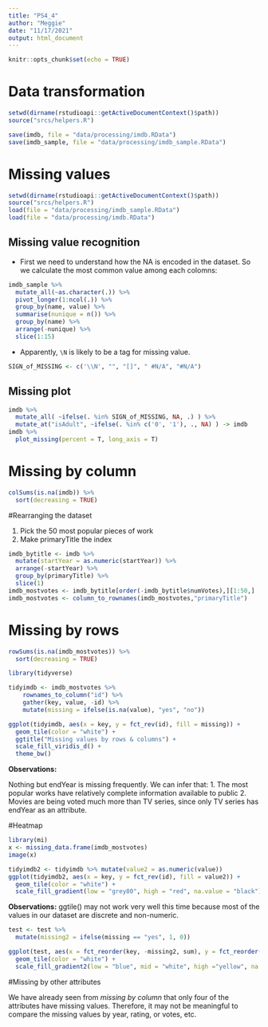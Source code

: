 ```yaml
---
title: "PS4_4"
author: "Meggie"
date: "11/17/2021"
output: html_document
---
```


```r
knitr::opts_chunk$set(echo = TRUE)
```

# Data transformation

```r
setwd(dirname(rstudioapi::getActiveDocumentContext()$path))
source("srcs/helpers.R")
```

```r
save(imdb, file = "data/processing/imdb.RData")
save(imdb_sample, file = "data/processing/imdb_sample.RData")
```
# Missing values

```r
setwd(dirname(rstudioapi::getActiveDocumentContext()$path))
source("srcs/helpers.R")
load(file = "data/processing/imdb_sample.RData")
load(file = "data/processing/imdb.RData")
```

## Missing value recognition

- First we need to understand how the NA is encoded in the dataset. So we calculate the most common value among each colomns:

```r
imdb_sample %>%
  mutate_all(~as.character(.)) %>%
  pivot_longer(1:ncol(.)) %>%
  group_by(name, value) %>%
  summarise(nunique = n()) %>%
  group_by(name) %>%
  arrange(-nunique) %>%
  slice(1:15)
```

- Apparently, `\N` is likely to be a tag for missing value.

```r
SIGN_of_MISSING <- c('\\N', "", "[]", "	#N/A", "#N/A")
```



## Missing plot

```r
imdb %>%
  mutate_all( ~ifelse(. %in% SIGN_of_MISSING, NA, .) ) %>%
  mutate_at("isAdult", ~ifelse(. %in% c('0', '1'), ., NA) ) -> imdb
imdb %>%
  plot_missing(percent = T, long_axis = T)
```

# Missing by column
```r
colSums(is.na(imdb)) %>%
  sort(decreasing = TRUE)
```

#Rearranging the dataset

1. Pick the 50 most popular pieces of work
2. Make primaryTitle the index

```r
imdb_bytitle <- imdb %>% 
  mutate(startYear = as.numeric(startYear)) %>%
  arrange(-startYear) %>%
  group_by(primaryTitle) %>%
  slice(1)
imdb_mostvotes <- imdb_bytitle[order(-imdb_bytitle$numVotes),][1:50,]
imdb_mostvotes <- column_to_rownames(imdb_mostvotes,"primaryTitle")
```

# Missing by rows
```r
rowSums(is.na(imdb_mostvotes)) %>%
  sort(decreasing = TRUE)
```


```r
library(tidyverse)

tidyimdb <- imdb_mostvotes %>% 
    rownames_to_column("id") %>% 
    gather(key, value, -id) %>% 
    mutate(missing = ifelse(is.na(value), "yes", "no"))

ggplot(tidyimdb, aes(x = key, y = fct_rev(id), fill = missing)) +
  geom_tile(color = "white") + 
  ggtitle("Missing values by rows & columns") +
  scale_fill_viridis_d() + 
  theme_bw()
```
**Observations:** 

Nothing but endYear is missing frequently. 
We can infer that:
1. The most popular works have relatively complete information available to public
2. Movies are being voted much more than TV series, since only TV series has endYear as an attribute. 

#Heatmap

```r
library(mi)
x <- missing_data.frame(imdb_mostvotes)
image(x)
```
```r
tidyimdb2 <- tidyimdb %>% mutate(value2 = as.numeric(value))
ggplot(tidyimdb2, aes(x = key, y = fct_rev(id), fill = value2)) +
  geom_tile(color = "white") + 
  scale_fill_gradient(low = "grey80", high = "red", na.value = "black") + theme_bw()
```
**Observations:**
ggtile() may not work very well this time because most of the values in our dataset are discrete and non-numeric.

```r
test <- test %>% 
  mutate(missing2 = ifelse(missing == "yes", 1, 0))

ggplot(test, aes(x = fct_reorder(key, -missing2, sum), y = fct_reorder(id, -missing2, sum), fill = value2)) +
  geom_tile(color = "white") + 
  scale_fill_gradient2(low = "blue", mid = "white", high ="yellow", na.value = "black") + theme_bw()
```

#Missing by other attributes

We have already seen from *missing by column* that only four of the attributes have missing values. Therefore, it may not be meaningful to compare the missing values by year, rating, or votes, etc.








